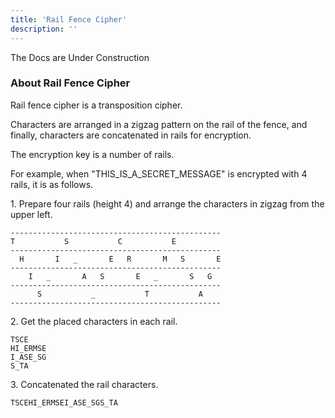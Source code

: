 ```yaml
---
title: 'Rail Fence Cipher' 
description: ''
---
```


<Callout type="warning">
  The Docs are Under Construction
</Callout>

### About Rail Fence Cipher

Rail fence cipher is a transposition cipher.

Characters are arranged in a zigzag pattern on the rail of the fence, and finally, characters are concatenated in rails for encryption.

The encryption key is a number of rails.

For example, when "THIS\_IS\_A\_SECRET\_MESSAGE" is encrypted with 4 rails, it is as follows.

1\. Prepare four rails (height 4) and arrange the characters in zigzag from the upper left.

```
-----------------------------------------------
T           S           C           E          
-----------------------------------------------
  H       I   _       E   R       M   S       E
-----------------------------------------------
    I   _       A   S       E   _       S   G  
-----------------------------------------------
      S           _           T           A    
-----------------------------------------------
```

2\. Get the placed characters in each rail.

```
TSCE
HI_ERMSE
I_ASE_SG
S_TA
```

3\. Concatenated the rail characters.

```
TSCEHI_ERMSEI_ASE_SGS_TA
```

